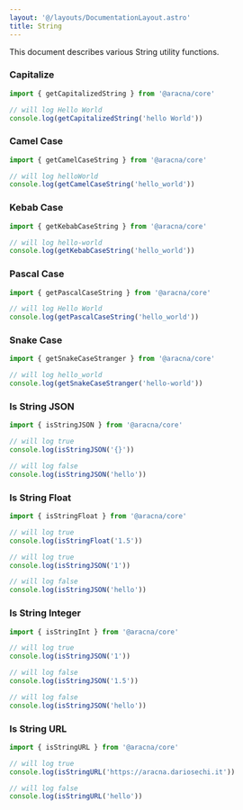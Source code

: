 ```yaml
---
layout: '@/layouts/DocumentationLayout.astro'
title: String
---
```


This document describes various String utility functions.

### Capitalize

```ts
import { getCapitalizedString } from '@aracna/core'

// will log Hello World
console.log(getCapitalizedString('hello World'))
```

### Camel Case

```ts
import { getCamelCaseString } from '@aracna/core'

// will log helloWorld
console.log(getCamelCaseString('hello_world'))
```

### Kebab Case

```ts
import { getKebabCaseString } from '@aracna/core'

// will log hello-world
console.log(getKebabCaseString('hello_world'))
```

### Pascal Case

```ts
import { getPascalCaseString } from '@aracna/core'

// will log Hello World
console.log(getPascalCaseString('hello_world'))
```

### Snake Case

```ts
import { getSnakeCaseStranger } from '@aracna/core'

// will log hello_world
console.log(getSnakeCaseStranger('hello-world'))
```

### Is String JSON

```ts
import { isStringJSON } from '@aracna/core'

// will log true
console.log(isStringJSON('{}'))

// will log false
console.log(isStringJSON('hello'))
```

### Is String Float

```ts
import { isStringFloat } from '@aracna/core'

// will log true
console.log(isStringFloat('1.5'))

// will log true
console.log(isStringJSON('1'))

// will log false
console.log(isStringJSON('hello'))
```

### Is String Integer

```ts
import { isStringInt } from '@aracna/core'

// will log true
console.log(isStringJSON('1'))

// will log false
console.log(isStringJSON('1.5'))

// will log false
console.log(isStringJSON('hello'))
```

### Is String URL

```ts
import { isStringURL } from '@aracna/core'

// will log true
console.log(isStringURL('https://aracna.dariosechi.it'))

// will log false
console.log(isStringURL('hello'))
```
